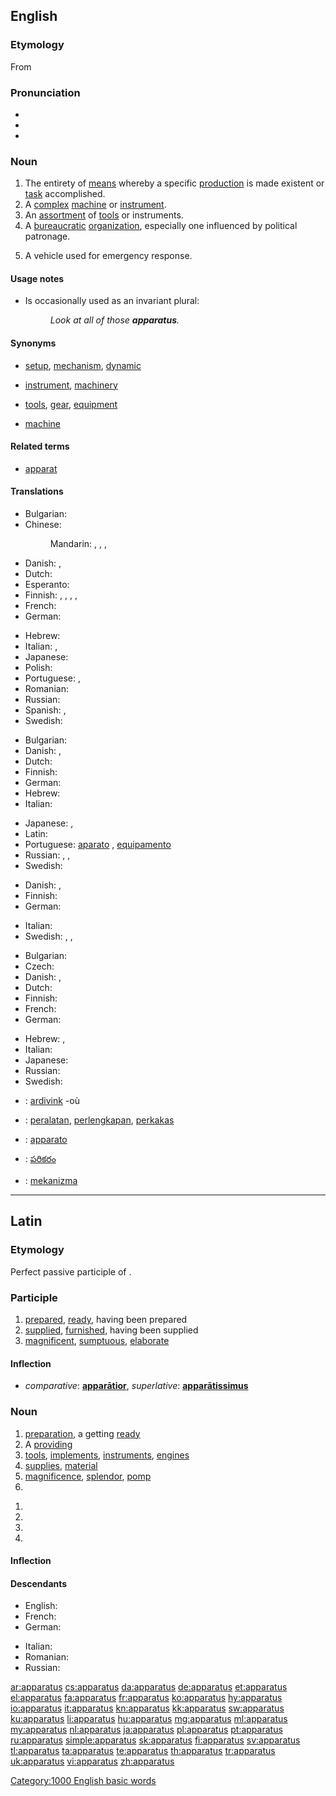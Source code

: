 ==English==

===Etymology===
From {{etyl|la}} {{term|lang=la|apparatus|apparātus}}

===Pronunciation===
* {{IPA|/æ.pəˈɹæ.təs/|/æ.pəˈɹeɪ.təs/|/æpəˈɹɑːtəs/}}
* {{audio|en-us-apparatus.ogg|Audio (US)}}
* {{rhymes|eɪtəs}}

===Noun===
{{en-noun|pl=apparatuses|pl2=apparatus}}

# The entirety of [[means]] whereby a specific [[production]] is made existent or [[task]] accomplished.
# A [[complex]] [[machine]] or [[instrument]].
# An [[assortment]] of [[tool]]s or instruments.
# A [[bureaucratic]] [[organization]], especially one influenced by political patronage.
# {{firefighting}} A vehicle used for emergency response.

====Usage notes====
* Is occasionally used as an invariant plural:
*: ''Look at all of those '''apparatus'''.''

====Synonyms====
* {{sense|entirety of means}} [[setup]], [[mechanism]], [[dynamic]]
* {{sense|complex machine}} [[instrument]], [[machinery]]
* {{sense|assortment of tools}} [[tool]]s, [[gear]], [[equipment]]
* {{sense|political patronage organization}} [[machine]]

====Related terms====
* [[apparat]]

====Translations====
{{trans-top|complex machine or instrument}}
* Bulgarian: {{t+|bg|апарат}}
* Chinese:
*: Mandarin: {{t|cmn|儀器|sc=Hani}}, {{t|cmn|仪器|tr=yíqì|sc=Hani}}, {{t|cmn|裝置|sc=Hani}}, {{t|cmn|装置|tr=zhuāngzhì|sc=Hani}}
* Danish: {{t+|da|apparat|n}}, {{t-|da|maskineri|n}}
* Dutch: {{t+|nl|apparaat}}
* Esperanto: {{t-|eo|aparato}}
* Finnish: {{t|fi|laite}}, {{t+|fi|laitteisto}}, {{t+|fi|koneisto}}, {{t+|fi|mekanismi}}, {{t+|fi|aparaatti}}
* French: {{t+|fr|appareil|m}}
* German: {{t+|de|Apparat|m}}
{{trans-mid}}
* Hebrew: {{t-|he|מכשיר|m|tr=makhshír}}
* Italian: {{t+|it|impianto|m}}, {{t+|it|attrezzatura|f}}
* Japanese: {{t+|ja|装置|tr=そうち, sōchi|sc=Jpan}}
* Polish: {{t+|pl|aparat|m}}
* Portuguese: {{t+|pt|aparelho|m}}, {{t+|pt|equipamento|m}}
* Romanian: {{t-|ro|aparat|n}}
* Russian: {{t+|ru|аппарат|m|tr=apparát|sc=Cyrl}}
* Spanish: {{t+|es|aparato|m}}, {{t+|es|equipo|m}}
* Swedish: {{t+|sv|apparat|c}}
{{trans-bottom}}

{{trans-top|assortment of tools or instruments}}
* Bulgarian: {{t+|bg|инструменти}}
* Danish: {{t+|da|apparat|n}}, {{t-|da|maskineri|n}}
* Dutch: {{t+|nl|apparaat}}
* Finnish: {{t+|fi|laitteisto}}
* German: {{t+|de|Apparat|m}}
* Hebrew: {{t+|he|מנגנון|m|tr=manganón}}
* Italian: {{t+|it|apparecchio|m}}
{{trans-mid}}
* Japanese: {{t+|ja|装置|tr=そうち, sōchi|sc=Jpan}}, {{t+|ja|機器|tr=きき, kiki|sc=Jpan}}
* Latin: {{t-|la|apparatus|m|alt=apparātus}}
* Portuguese: [[aparato]] {{m}}, [[equipamento]] {{m}}
* Russian: {{t+|ru|аппарат|m|tr=apparát|sc=Cyrl}}, {{t+|ru|аппаратура|f|tr=apparatúra|sc=Cyrl}}, {{t+|ru|оборудование|n|tr=oborúdovanije|sc=Cyrl}}
* Swedish: {{t+|sv|apparat|c}}
{{trans-bottom}}

{{trans-top|given system of procedures}}
* Danish: {{t+|da|apparat|n}}, {{t-|da|maskineri|n}}
* Finnish: {{t+|fi|koneisto}}
* German: {{t+|de|Apparat|m}}
{{trans-mid}}
* Italian: {{t+|it|sistema|f}}
* Swedish: {{t+|sv|apparat|c}}, {{t+|sv|system|n}}, {{t+|sv|mekanism|c}}
{{trans-bottom}}

{{trans-top|bureaucratic organization}}
* Bulgarian: {{t+|bg|апарат}}
* Czech: {{t-|cs|aparát|m}}
* Danish: {{t+|da|apparat|n}}, {{t-|da|maskineri|n}}
* Dutch: {{t+|nl|apparaat}}
* Finnish: {{t+|fi|koneisto}}
* French: {{t+|fr|appareil|m}}
* German: {{t+|de|Apparat|m}}
{{trans-mid}}
* Hebrew: {{t+|he|מערכת|f|tr=ma'arékhet}},  {{t+|he|מנגנון|m|tr=manganón}}
* Italian: {{t+|it|sistema|f}}
* Japanese: {{t+|ja|機構|tr=きこう, kikō|sc=Jpan}}
* Russian: {{t+|ru|аппарат|m|tr=apparát|sc=Cyrl}}
* Swedish: {{t+|sv|apparat|c}}
{{trans-bottom}}

{{trans-top|a vehicle used for emergency response}}
{{trans-mid}}
{{trans-bottom}}

{{checktrans-top}}
* {{ttbc|br}}: [[ardivink]] {{m}} -où
* {{ttbc|id}}: [[alat|peralatan]], [[lengkap|perlengkapan]], [[perkakas]]
* {{ttbc|ia}}: [[apparato]]
{{trans-mid}}
* {{ttbc|te}}: [[పరికరం]]
* {{ttbc|tr}}: [[mekanizma]]
{{trans-bottom}}

[[Category:1000 English basic words]]

----

==Latin==

===Etymology===
Perfect passive participle of {{term|apparo|apparō|prepare|lang=la}}.

===Participle===
{{la-perfect participle|apparat|apparāt}}

# [[prepared]], [[ready]], having been prepared
# [[supplied]], [[furnished]], having been supplied
# [[magnificent]], [[sumptuous]], [[elaborate]]

====Inflection====
{{la-decl-1&2|apparat|apparāt}}

* ''comparative'': '''[[apparatior|apparātior]]''', ''superlative'': '''[[aparatissimus|apparātissimus]]'''

===Noun===
{{la-noun|apparātus|apparatus|apparātūs|m|fourth}}

# [[preparation]], a getting [[ready]]
# A [[providing]]
# [[tool]]s, [[implement]]s, [[instrument]]s, [[engine]]s
# [[supply|supplies]], [[material]]
# [[magnificence]], [[splendor]], [[pomp]]
# {{inflection of|apparatus|apparātus|voc|s|lang=la}}

{{la-noun-form|apparātūs}} {{m}}
# {{inflection of|apparatus|apparātus|gen|s|lang=la}}
# {{inflection of|apparatus|apparātus|nom|p|lang=la}}
# {{inflection of|apparatus|apparātus|acc|p|lang=la}}
# {{inflection of|apparatus|apparātus|voc|p|lang=la}}

====Inflection====
{{la-decl-4th|apparat|apparāt}}

====Descendants====
{{top2}}
* English: {{l/en|apparatus}}
* French: {{l/fr|apparat}}
* German: {{l/de|Apparat}} {{gloss|apparatus, phone}}
{{mid2}}
* Italian: {{l|it|apparato}}
* Romanian: {{l|ro|aparat}}
* Russian: {{l|ru|аппарат|tr=apparát}} {{gloss|apparatus, camera}}
{{bottom}}

[[ar:apparatus]]
[[cs:apparatus]]
[[da:apparatus]]
[[de:apparatus]]
[[et:apparatus]]
[[el:apparatus]]
[[fa:apparatus]]
[[fr:apparatus]]
[[ko:apparatus]]
[[hy:apparatus]]
[[io:apparatus]]
[[it:apparatus]]
[[kn:apparatus]]
[[kk:apparatus]]
[[sw:apparatus]]
[[ku:apparatus]]
[[li:apparatus]]
[[hu:apparatus]]
[[mg:apparatus]]
[[ml:apparatus]]
[[my:apparatus]]
[[nl:apparatus]]
[[ja:apparatus]]
[[pl:apparatus]]
[[pt:apparatus]]
[[ru:apparatus]]
[[simple:apparatus]]
[[sk:apparatus]]
[[fi:apparatus]]
[[sv:apparatus]]
[[tl:apparatus]]
[[ta:apparatus]]
[[te:apparatus]]
[[th:apparatus]]
[[tr:apparatus]]
[[uk:apparatus]]
[[vi:apparatus]]
[[zh:apparatus]]